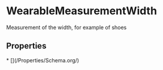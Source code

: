 # WearableMeasurementWidth

Measurement of the width, for example of shoes

## Properties

<Grid>
* [](/Properties/Schema.org/)

</Grid>

